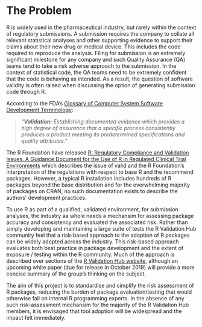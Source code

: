 # The Problem
<!-- 
Outlining the issue / weak point / problem to be solved by this proposal. This should be a compelling section that sets the reader up for the next section - the proposed solution!

It is important to cover:

 - [ ] What the problem is
 - [ ] Who it affects
 - [ ] Have there been previous attempts to resolve the problem
 - [ ] Why it should be tackled
-->

R is widely used in the pharmaceutical industry, but rarely within the context of regulatory submissions.  A submission requires the company to collate all relevant statistical analyses and other supporting evidence to support their claims about their new drug or medical device.  This includes the code required to reproduce the analysis.  Filing for submission is an extremely significant milestone for any company and such Quality Assurance (QA) teams tend to take a risk adverse approach to the submission.  In the context of statistical code, the QA teams need to be extremely confident that the code is behaving as intended.  As a result, the question of software validity is often raised when discussing the option of generating submission code through R.  

According to the FDA’s [Glossary of Computer System Software Development Terminology](https://www.fda.gov/iceci/inspections/inspectionguides/ucm074875.htm):

>*"**Validation:** Establishing documented evidence which provides a high degree of assurance that a specific process consistently produces a product meeting its predetermined specifications and quality attributes."*

The R Foundation have released [R: Regulatory Compliance and Validation Issues. A Guidance Document for the Use of R in Regulated Clinical Trial Environments](https://www.r-project.org/doc/R-FDA.pdf) which describes the issue of valid and the R Foundation's interpretation of the regulations with respect to base R and the recommend packages.  However, a typical R installation includes hundreds of R packages beyond the base distribution and for the overwhelming majority of packages on CRAN, no such documentation exists to describe the authors' development practices.

To use R as part of a qualified, validated environment, for submission analyses, the industry aa whole needs a mechansim for assessing package accuracy and consistency and evaluated the associated risk.  Rather than simply developing and maintaining a large suite of tests the R Validation Hub community feel that a risk-based approach to the adoption of R packages can be widely adopted across the industry.  This risk-based approach evaluates both best practice in package development and the extent of exposure / testing within the R community.  Much of the approach is described over sections of the [R Validation Hub website](https://www.pharmar.org/), although an upcoming white paper (due for release in October 2019) will provide a more concise summary of the group's thinking on the subject.

The aim of this project is to standardise and simplify the risk assessment of R packages, reducing the burden of package evaluation/testing that would otherwise fall on internal R programming experts.  In the absence of any such risk-assessment mechansim for the majority of the R Validation Hub members, it is envisaged that tool adoption will be widespread and the impact felt immediately.


